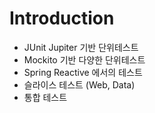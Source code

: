 # Introduction
- JUnit Jupiter 기반 단위테스트
- Mockito 기반 다양한 단위테스트 
- Spring Reactive 에서의 테스트
- 슬라이스 테스트 (Web, Data)
- 통합 테스트 
